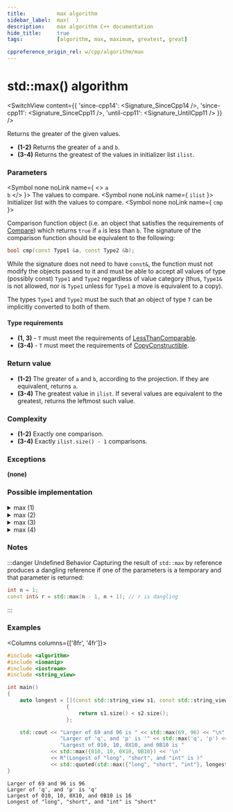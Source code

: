 ```yaml
---
title:			max algorithm
sidebar_label:	max(  )
description:	max algorithm C++ documentation
hide_title:		true
tags:			[algorithm, max, maximum, greatest, great]

cppreference_origin_rel: w/cpp/algorithm/max
---
```



<!----------------- Codes ---------------------->


# std::max() algorithm

<SwitchView content={{
  'since-cpp14': <Signature_SinceCpp14 />,
  'since-cpp11': <Signature_SinceCpp11 />,
  'until-cpp11': <Signature_UntilCpp11 />
}} />

Returns the greater of the given values.

 - **(1-2)** Returns the greater of `a` and `b`.
 - **(3-4)** Returns the greatest of the values in initializer list `ilist`.

### Parameters

<SymbolTable>

  <Symbol none noLink name={ <> <code>a</code> <br/> <code>b</code> </> }>
    The values to compare.
  </Symbol>
  <Symbol none noLink name={ <code>ilist</code> }>
    Initializer list with the values to compare.
  </Symbol>
  <Symbol none noLink name={ <code>cmp</code> }>

Comparison function object (i.e. an object that satisfies the requirements of [Compare](/docs/named_req/Compare)) which returns `true` if `a` is less than `b`.
The signature of the comparison function should be equivalent to the following:
```cpp
bool cmp(const Type1 &a, const Type2 &b);
```
While the signature does not need to have `const&`, the function must not modify the objects passed to it and must be able to accept all values of type (possibly const) `Type1` and `Type2` regardless of value category (thus, `Type1&` is not allowed, <Since v='cpp11'>nor is <code>Type1</code> unless for <code>Type1</code> a move is equivalent to a copy</Since>).

The types `Type1` and `Type2` must be such that an object of type `T` can be implicitly converted to both of them.


  </Symbol>

</SymbolTable>

#### Type requirements

 - **(1, 3)** - `T` must meet the requirements of [LessThanComparable](/docs/named_req/LessThanComparable).
 - **(3-4)** - `T` must meet the requirements of [CopyConstructible](/docs/named_req/CopyConstructible).

### Return value

- **(1-2)** The greater of `a` and `b`, according to the projection. If they are equivalent, returns `a`.
- **(3-4)** The greatest value in `ilist`. If several values are equivalent to the greatest, returns the leftmost such value.

### Complexity

- **(1-2)** Exactly one comparison.
- **(3-4)** Exactly `ilist.size() - 1` comparisons.

### Exceptions

**(none)**

### Possible implementation

<details>
<summary>max (1)</summary>

```cpp
template<class T>
const T& max(const T& a, const T& b)
{
	return (a < b) ? b : a;
}
```

</details>

<details>
<summary>max (2)</summary>

```cpp
template<class T, class Compare>
const T& max(const T& a, const T& b, Compare comp)
{
	return (comp(a, b)) ? b : a;
}
```

</details>

<details>
<summary>max (3)</summary>

```cpp
template<class T>
T max(std::initializer_list<T> ilist)
{
    return *std::max_element(ilist.begin(), ilist.end());
}
```

</details>



<details>
<summary>max (4)</summary>

```cpp
template<class T, class Compare>
T max(std::initializer_list<T> ilist, Compare comp)
{
    return *std::max_element(ilist.begin(), ilist.end(), comp);
}
```

</details>

### Notes

:::danger Undefined Behavior
Capturing the result of `std::max` by reference produces a dangling reference if one of the parameters is a temporary and that parameter is returned:
```cpp
int n = 1;
const int& r = std::max(n - 1, n + 1); // r is dangling
```
:::

### Examples

<Columns columns={['8fr', '4fr']}>
<div>

```cpp title='Main.cpp' showLineNumbers
#include <algorithm>
#include <iomanip>
#include <iostream>
#include <string_view>

int main()
{
    auto longest = [](const std::string_view s1, const std::string_view s2)
                   {
                       return s1.size() < s2.size();
                   };

    std::cout << "Larger of 69 and 96 is " << std::max(69, 96) << "\n"
                 "Larger of 'q', and 'p' is '" << std::max('q', 'p') << "'\n"
                 "Largest of 010, 10, 0X10, and 0B10 is "
              << std::max({010, 10, 0X10, 0B10}) << '\n'
              << R"(Longest of "long", "short", and "int" is )"
              << std::quoted(std::max({"long", "short", "int"}, longest)) << '\n';
}
```

</div>
<div>

```plaintext title="Output"
Larger of 69 and 96 is 96
Larger of 'q', and 'p' is 'q'
Largest of 010, 10, 0X10, and 0B10 is 16
Longest of "long", "short", and "int" is "short"
```

</div>
</Columns>
